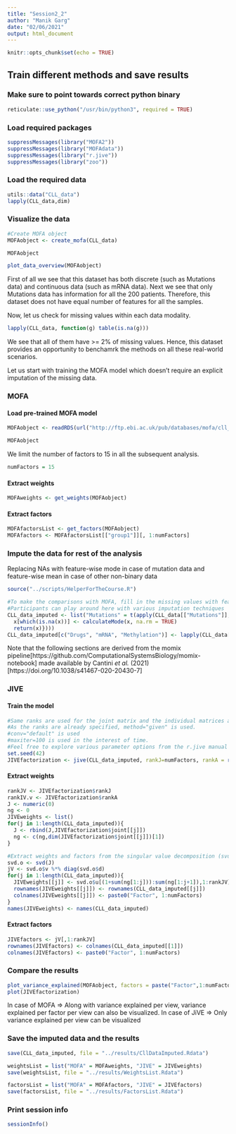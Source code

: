```yaml
---
title: "Session2_2"
author: "Manik Garg"
date: "02/06/2021"
output: html_document
---
```


```r
knitr::opts_chunk$set(echo = TRUE)
```

## Train different methods and save results

### Make sure to point towards correct python binary
```r
reticulate::use_python("/usr/bin/python3", required = TRUE)
```

### Load required packages
```r
suppressMessages(library("MOFA2"))
suppressMessages(library("MOFAdata"))
suppressMessages(library("r.jive"))
suppressMessages(library("zoo"))
```

### Load the required data
```r
utils::data("CLL_data")       
lapply(CLL_data,dim)
```

### Visualize the data
```r
#Create MOFA object
MOFAobject <- create_mofa(CLL_data)
```

```r
MOFAobject
```

```r
plot_data_overview(MOFAobject)
```

First of all we see that this dataset has both discrete (such as Mutations data) and continuous data (such as mRNA data). 
Next we see that only Mutations data has information for all the 200 patients. Therefore, this dataset does not have equal number of features for all the samples. 

Now, let us check for missing values within each data modality.

```r
lapply(CLL_data, function(g) table(is.na(g)))
```

We see that all of them have >= 2% of missing values. Hence, this dataset provides an opportunity to benchamrk the methods on all these real-world scenarios.

Let us start with training the MOFA model which doesn't require an explicit imputation of the missing data.

### MOFA

#### Load pre-trained MOFA model 
```r
MOFAobject <- readRDS(url("http://ftp.ebi.ac.uk/pub/databases/mofa/cll_vignette/MOFA2_CLL.rds"))
```

```r
MOFAobject
```

We limit the number of factors to 15 in all the subsequent analysis.
```r
numFactors = 15
```

#### Extract weights
```r
MOFAweights <- get_weights(MOFAobject)
```

#### Extract factors
```r
MOFAfactorsList <- get_factors(MOFAobject)
MOFAfactors <- MOFAfactorsList[["group1"]][, 1:numFactors]
```

### Impute the data for rest of the analysis
############# Replacing NAs with feature-wise mode in case of mutation data and feature-wise mean in case of other non-binary data ######################

```r
source("../scripts/HelperForTheCourse.R")

#To make the comparisons with MOFA, fill in the missing values with feature-wise mean
#Participants can play around here with various imputation techniques
CLL_data_imputed <- list("Mutations" = t(apply(CLL_data[["Mutations"]], 1, function(x) {
  x[which(is.na(x))] <- calculateMode(x, na.rm = TRUE)
  return(x)})))
CLL_data_imputed[c("Drugs", "mRNA", "Methylation")] <- lapply(CLL_data[c("Drugs", "mRNA", "Methylation")], function(x) t(na.aggregate(t(x))))
```

Note that the following sections are derived from the momix pipeline[https://github.com/ComputationalSystemsBiology/momix-notebook] made available by Cantini *et al.* (2021)[https://doi.org/10.1038/s41467-020-20430-7]

### JIVE

#### Train the model
```r
#Same ranks are used for the joint matrix and the individual matrices as the number of factors
#As the ranks are already specified, method="given" is used.
#conv="default" is used
#maxiter=100 is used in the interest of time.
#Feel free to explore various parameter options from the r.jive manual
set.seed(42)
JIVEfactorization <- jive(CLL_data_imputed, rankJ=numFactors, rankA = rep(numFactors, length(CLL_data_imputed)), method = "given", conv = "default", maxiter = 1000, showProgress=TRUE, scale = FALSE, center = TRUE)
```

#### Extract weights
```r
rankJV <- JIVEfactorization$rankJ
rankIV.v <- JIVEfactorization$rankA
J <- numeric(0)
ng <- 0
JIVEweights <- list()
for(j in 1:length(CLL_data_imputed)){
  J <- rbind(J,JIVEfactorization$joint[[j]])
  ng <- c(ng,dim(JIVEfactorization$joint[[j]])[1])
}

#Extract weights and factors from the singular value decomposition (svd) of joint matrix J.
svd.o <- svd(J)
jV <- svd.o$v %*% diag(svd.o$d)
for(j in 1:length(CLL_data_imputed)){
  JIVEweights[[j]] <- svd.o$u[(1+sum(ng[1:j])):sum(ng[1:j+1]),1:rankJV]
  rownames(JIVEweights[[j]]) <- rownames(CLL_data_imputed[[j]])
  colnames(JIVEweights[[j]]) <- paste0("Factor", 1:numFactors)
}
names(JIVEweights) <- names(CLL_data_imputed)

```  

#### Extract factors
```r
JIVEfactors <- jV[,1:rankJV]
rownames(JIVEfactors) <- colnames(CLL_data_imputed[[1]])
colnames(JIVEfactors) <- paste0("Factor", 1:numFactors)
```
  
### Compare the results

```r
plot_variance_explained(MOFAobject, factors = paste("Factor",1:numFactors, sep=""))
plot(JIVEfactorization)
```
In case of MOFA => Along with variance explained per view, variance explained per factor per view can also be visualized.
In case of JiVE => Only variance explained per view can be visualized

### Save the imputed data and the results

```r
save(CLL_data_imputed, file = "../results/CllDataImputed.Rdata")
```

```r
weightsList = list("MOFA" = MOFAweights, "JIVE" = JIVEweights)
save(weightsList, file = "../results/WeightsList.Rdata")
```

```r
factorsList = list("MOFA" = MOFAfactors, "JIVE" = JIVEfactors)
save(factorsList, file = "../results/FactorsList.Rdata")
```

### Print session info
```r
sessionInfo()
```